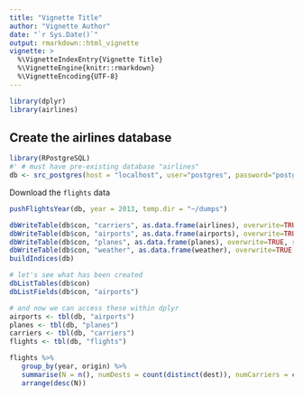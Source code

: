 ```yaml
---
title: "Vignette Title"
author: "Vignette Author"
date: "`r Sys.Date()`"
output: rmarkdown::html_vignette
vignette: >
  %\VignetteIndexEntry{Vignette Title}
  %\VignetteEngine{knitr::rmarkdown}
  %\VignetteEncoding{UTF-8}
---
```


```r
library(dplyr)
library(airlines)
```

## Create the airlines database

```r
library(RPostgreSQL)
#' # must have pre-existing database "airlines"
db <- src_postgres(host = "localhost", user="postgres", password="postgres", dbname = "airlines")
```

Download the `flights` data

```r
pushFlightsYear(db, year = 2013, temp.dir = "~/dumps")
```

```r
dbWriteTable(db$con, "carriers", as.data.frame(airlines), overwrite=TRUE, row.names = FALSE)
dbWriteTable(db$con, "airports", as.data.frame(airports), overwrite=TRUE, row.names = FALSE)
dbWriteTable(db$con, "planes", as.data.frame(planes), overwrite=TRUE, row.names = FALSE)
dbWriteTable(db$con, "weather", as.data.frame(weather), overwrite=TRUE, row.names = FALSE)
buildIndices(db)
```


```r
# let's see what has been created
dbListTables(db$con)
dbListFields(db$con, "airports")
```

```r
# and now we can access these within dplyr
airports <- tbl(db, "airports")
planes <- tbl(db, "planes")
carriers <- tbl(db, "carriers")
flights <- tbl(db, "flights")
```

```r
flights %>%
   group_by(year, origin) %>%
   summarise(N = n(), numDests = count(distinct(dest)), numCarriers = count(distinct(carrier)), numPlanes = count(distinct(tailnum))) %>%
   arrange(desc(N))
```
